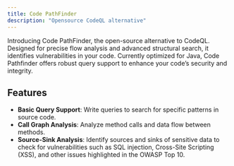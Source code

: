 ```yaml
---
title: Code PathFinder
description: "Opensource CodeQL alternative"
---
```



<PostHogLayout>
</PostHogLayout>

Introducing Code PathFinder, the open-source alternative to CodeQL. Designed for precise flow analysis and advanced structural search, it identifies vulnerabilities in your code. Currently optimized for Java, Code Pathfinder offers robust query support to enhance your code’s security and integrity.

## Features
- **Basic Query Support**: Write queries to search for specific patterns in source code.
- **Call Graph Analysis**: Analyze method calls and data flow between methods.
- **Source-Sink Analysis**: Identify sources and sinks of sensitive data to check for vulnerabilities such as SQL injection, Cross-Site Scripting (XSS), and other issues highlighted in the OWASP Top 10.

